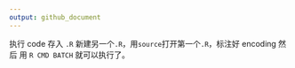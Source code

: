 ```yaml
---
output: github_document
---
```


执行 code 存入 `.R`
新建另一个`.R`，用`source`打开第一个`.R`，标注好 encoding
然后 用 `R CMD BATCH` 就可以执行了。